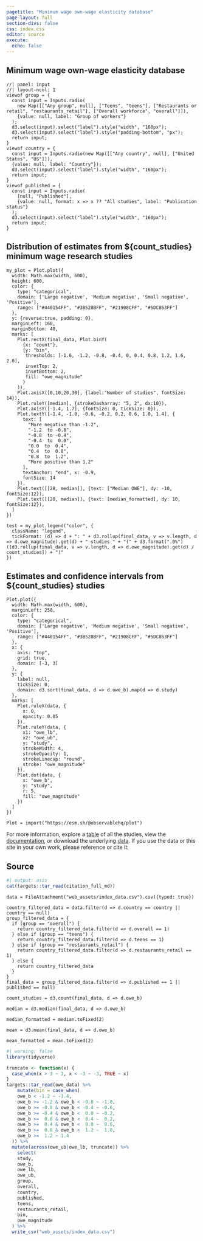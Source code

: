 ```yaml
---
pagetitle: "Minimum wage own-wage elasticity database"
page-layout: full
section-divs: false
css: index.css
editor: source
execute:
  echo: false
---
```

::: {.hero-banner}
# Minimum wage own-wage elasticity database
:::
```ojs
//| panel: input
//| layout-ncol: 1
viewof group = {
  const input = Inputs.radio(
    new Map([["Any group", null], ["Teens", "teens"], ["Restaurants or retail", "restaurants_retail"], ["Overall workforce", "overall"]]), 
    {value: null, label: "Group of workers"}
  );
  d3.select(input).select("label").style("width", "160px");
  d3.select(input).select("label").style("padding-bottom", "px");
  return input;
}
viewof country = {
  const input = Inputs.radio(new Map([["Any country", null], ["United States", "US"]]), 
  {value: null, label: "Country"});
  d3.select(input).select("label").style("width", "160px");
  return input;
}
viewof published = {
  const input = Inputs.radio(
    [null, "Published"], 
    {value: null, format: x => x ?? "All studies", label: "Publication status"}
  );
  d3.select(input).select("label").style("width", "160px");
  return input;
}
```

## Distribution of estimates from \${count_studies} minimum wage research studies
```ojs
my_plot = Plot.plot({
  width: Math.max(width, 600),
  height: 600,
  color: {
    type: "categorical",
    domain: ['Large negative', 'Medium negative', 'Small negative', 'Positive'],
    range: ["#440154FF", "#3B528BFF", "#21908CFF", "#5DC863FF"]
  },
  y: {reverse:true, padding: 0},
  marginLeft: 160,
  marginBottom: 40,
  marks: [
    Plot.rectX(final_data, Plot.binY(
      {x: "count"}, 
      {y: "bin", 
       thresholds: [-1.6, -1.2, -0.8, -0.4, 0, 0.4, 0.8, 1.2, 1.6, 2.0], 
       insetTop: 2,
       insetBottom: 2,
       fill: "owe_magnitude"
      }
    )),
    Plot.axisX([0,10,20,30], {label:"Number of studies", fontSize: 14}),
    Plot.ruleY([median], {strokeDasharray: "5, 2", dx:10}),
    Plot.axisY([-1.4, 1.7], {fontSize: 0, tickSize: 0}),
    Plot.textY([-1.4, -1.0, -0.6, -0.2, 0.2, 0.6, 1.0, 1.4], {
      text: [
        "More negative than -1.2", 
        "-1.2  to -0.8", 
        "-0.8  to -0.4", 
        "-0.4  to  0.0", 
        "0.0  to  0.4", 
        "0.4  to  0.8", 
        "0.8  to  1.2", 
        "More positive than 1.2"
      ], 
      textAnchor: "end", x: -0.9,
      fontSize: 14
    }),
    Plot.text([[28, median]], {text: ["Median OWE"], dy: -10, fontSize:12}),
    Plot.text([[28, median]], {text: [median_formatted], dy: 10, fontSize:12}),
  ]
})

test = my_plot.legend("color", {
  className: "legend",
  tickFormat: (d) => d + ": " + d3.rollup(final_data, v => v.length, d => d.owe_magnitude).get(d) + " studies " + "(" + d3.format(".0%")([d3.rollup(final_data, v => v.length, d => d.owe_magnitude).get(d) / count_studies]) + ")"
})
```

## Estimates and confidence intervals from \${count_studies} studies
```ojs
Plot.plot({
  width: Math.max(width, 600),
  marginLeft: 250,
  color: {
    type: "categorical",
    domain: ['Large negative', 'Medium negative', 'Small negative', 'Positive'],
    range: ["#440154FF", "#3B528BFF", "#21908CFF", "#5DC863FF"]
  },
  x: {
    axis: "top",
    grid: true,
    domain: [-3, 3]
  },
  y: {
    label: null,
    tickSize: 0,
    domain: d3.sort(final_data, d => d.owe_b).map(d => d.study)
  },
  marks: [
    Plot.ruleX(data, {
      x: 0, 
      opacity: 0.05
    }),
    Plot.ruleY(data, {
      x1: "owe_lb",
      x2: "owe_ub",
      y: "study",
      strokeWidth: 4,
      strokeOpacity: 1,
      strokeLinecap: "round",
      stroke: "owe_magnitude"
    }),
    Plot.dot(data, {
      x: "owe_b",
      y: "study",
      r: 5,
      fill: "owe_magnitude"
    })
  ]
})

Plot = import("https://esm.sh/@observablehq/plot")
```

For more information, explore a [table](table.html) of all the studies, view the [documentation](documentation.html), or download the underlying [data](download.html). If you use the data or this site in your own work, please reference or cite it:

::: {.callout-note}
## Source
```r
#| output: asis
cat(targets::tar_read(citation_full_md))
```
:::

```ojs

data = FileAttachment("web_assets/index_data.csv").csv({typed: true})

country_filtered_data = data.filter(d => d.country == country || country == null)
group_filtered_data = {
  if (group == "overall") {
    return country_filtered_data.filter(d => d.overall == 1)
  } else if (group == "teens") {
    return country_filtered_data.filter(d => d.teens == 1)
  } else if (group == "restaurants_retail") {
    return country_filtered_data.filter(d => d.restaurants_retail == 1)
  } else {
    return country_filtered_data
  }
}
final_data = group_filtered_data.filter(d => d.published == 1 || published == null)

count_studies = d3.count(final_data, d => d.owe_b)

median = d3.median(final_data, d => d.owe_b)

median_formatted = median.toFixed(2)

mean = d3.mean(final_data, d => d.owe_b)

mean_formatted = mean.toFixed(2)

```

```r
#| warning: false
library(tidyverse)

truncate <- function(x) {
  case_when(x > 3 ~ 3, x < -3 ~ -3, TRUE ~ x)
}
targets::tar_read(owe_data) %>% 
    mutate(bin = case_when(
    owe_b < -1.2 ~ -1.4,
    owe_b >= -1.2 & owe_b < -0.8 ~ -1.0,
    owe_b >= -0.8 & owe_b < -0.4 ~ -0.6,
    owe_b >= -0.4 & owe_b <  0.0 ~ -0.2,
    owe_b >=  0.0 & owe_b <  0.4 ~  0.2,
    owe_b >=  0.4 & owe_b <  0.8 ~  0.6,
    owe_b >=  0.8 & owe_b <  1.2 ~  1.0,
    owe_b >=  1.2 ~ 1.4
  )) %>% 
  mutate(across(owe_ub|owe_lb, truncate)) %>% 
    select(
    study, 
    owe_b, 
    owe_lb, 
    owe_ub, 
    group, 
    overall, 
    country, 
    published,
    teens,
    restaurants_retail,
    bin,
    owe_magnitude
  ) %>% 
  write_csv("web_assets/index_data.csv")
```